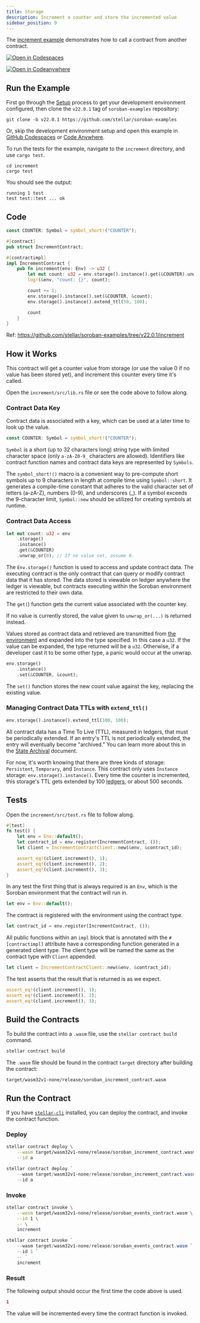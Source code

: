 ```yaml
---
title: Storage
description: Increment a counter and store the incremented value
sidebar_position: 9
---
```


<head>
  <title>Increment a counter and store the incremented value.</title>
  <meta charSet="utf-8" />
  <meta
    property="og:title"
    content="Increment a counter and store the incremented value."
  />
  <meta
    property="og:description"
    content="Use storage to retain the value of a counter in an incrementer smart contract"
  />
</head>


The [increment example] demonstrates how to call a contract from another contract.

[![Open in Codespaces](https://github.com/codespaces/badge.svg)][open-in-github-codespaces]

[![Open in Codeanywhere](https://codeanywhere.com/img/open-in-codeanywhere-btn.svg)][open-in-code-anywhere]

[open-in-github-codespaces]: https://github.com/codespaces/new?repo=stellar/soroban-examples&editor=web
[open-in-code-anywhere]: https://app.codeanywhere.com/#https://github.com/stellar/soroban-examples
[increment example]: https://github.com/stellar/soroban-examples/tree/v22.0.1/increment

## Run the Example

First go through the [Setup] process to get your development environment configured, then clone the `v22.0.1` tag of `soroban-examples` repository:

[setup]: ../getting-started/setup.mdx

```
git clone -b v22.0.1 https://github.com/stellar/soroban-examples
```

Or, skip the development environment setup and open this example in [GitHub Codespaces][open-in-github-codespaces] or [Code Anywhere][open-in-code-anywhere].

To run the tests for the example, navigate to the `increment` directory, and use `cargo test`.

```
cd increment
cargo test
```

You should see the output:

```
running 1 test
test test::test ... ok
```

## Code

```rust title="increment/src/lib.rs"
const COUNTER: Symbol = symbol_short!("COUNTER");

#[contract]
pub struct IncrementContract;

#[contractimpl]
impl IncrementContract {
    pub fn increment(env: Env) -> u32 {
        let mut count: u32 = env.storage().instance().get(&COUNTER).unwrap_or(0);
        log!(&env, "count: {}", count);

        count += 1;
        env.storage().instance().set(&COUNTER, &count);
        env.storage().instance().extend_ttl(50, 100);

        count
    }
}
```

Ref: https://github.com/stellar/soroban-examples/tree/v22.0.1/increment

## How it Works

This contract will get a counter value from storage (or use the value 0 if no value has been stored yet), and increment this counter every time it's called.

Open the `increment/src/lib.rs` file or see the code above to follow along.

### Contract Data Key

Contract data is associated with a key, which can be used at a later time to look up the value.

```rust
const COUNTER: Symbol = symbol_short!("COUNTER");
```

`Symbol` is a short (up to 32 characters long) string type with limited character space (only `a-zA-Z0-9_` characters are allowed). Identifiers like contract function names and contract data keys are represented by `Symbols`.

The `symbol_short!()` macro is a convenient way to pre-compute short symbols up to 9 characters in length at compile time using `Symbol::short`. It generates a compile-time constant that adheres to the valid character set of letters (a-zA-Z), numbers (0-9), and underscores (\_). If a symbol exceeds the 9-character limit, `Symbol::new` should be utilized for creating symbols at runtime.

### Contract Data Access

```rust
let mut count: u32 = env
    .storage()
    .instance()
    .get(&COUNTER)
    .unwrap_or(0); // If no value set, assume 0.
```

The `Env.storage()` function is used to access and update contract data. The executing contract is the only contract that can query or modify contract data that it has stored. The data stored is viewable on ledger anywhere the ledger is viewable, but contracts executing within the Soroban environment are restricted to their own data.

The `get(`) function gets the current value associated with the counter key.

If no value is currently stored, the value given to `unwrap_or(...)` is returned instead.

Values stored as contract data and retrieved are transmitted from [the environment] and expanded into the type specified. In this case a `u32`. If the value can be expanded, the type returned will be a `u32`. Otherwise, if a developer cast it to be some other type, a panic would occur at the unwrap.

[the environment]: https://developers.stellar.org/docs/learn/encyclopedia/contract-development/environment-concepts

```rust
env.storage()
    .instance()
    .set(&COUNTER, &count);
```

The `set()` function stores the new count value against the key, replacing the existing value.

### Managing Contract Data TTLs with `extend_ttl()`

```rust
env.storage().instance().extend_ttl(100, 100);
```

All contract data has a Time To Live (TTL), measured in ledgers, that must be periodically extended. If an entry's TTL is not periodically extended, the entry will eventually become "archived." You can learn more about this in the [State Archival](../../../learn/fundamentals/contract-development/storage/state-archival.mdx) document.

For now, it's worth knowing that there are three kinds of storage: `Persistent`, `Temporary`, and `Instance`. This contract only uses `Instance` storage: `env.storage().instance()`. Every time the counter is incremented, this storage's TTL gets extended by 100 [ledgers](../../../learn/fundamentals/stellar-data-structures/ledgers.mdx), or about 500 seconds.

## Tests

Open the `increment/src/test.rs` file to follow along.

```rust title="increment/src/test.rs"
#[test]
fn test() {
    let env = Env::default();
    let contract_id = env.register(IncrementContract, ());
    let client = IncrementContractClient::new(&env, &contract_id);

    assert_eq!(client.increment(), 1);
    assert_eq!(client.increment(), 2);
    assert_eq!(client.increment(), 3);
}
```

In any test the first thing that is always required is an `Env`, which is the Soroban environment that the contract will run in.

```rust
let env = Env::default();
```

The contract is registered with the environment using the contract type.

```rust
let contract_id = env.register(IncrementContract, ());
```

All public functions within an `impl` block that is annotated with the `#[contractimpl]` attribute have a corresponding function generated in a generated client type. The client type will be named the same as the contract type with `Client` appended.

```rust
let client = IncrementContractClient::new(&env, &contract_id);
```

The test asserts that the result that is returned is as we expect.

```rust
assert_eq!(client.increment(), 1);
assert_eq!(client.increment(), 2);
assert_eq!(client.increment(), 3);
```

## Build the Contracts

To build the contract into a `.wasm` file, use the `stellar contract build` command.

```sh
stellar contract build
```

The `.wasm` file should be found in the contract `target` directory after building the contract:

```
target/wasm32v1-none/release/soroban_increment_contract.wasm
```

## Run the Contract

If you have [`stellar-cli`] installed, you can deploy the contract, and invoke the contract function.

### Deploy

<Tabs groupId="platform" defaultValue={getPlatform()}>

<TabItem value="unix" label="macOS/Linux">

```sh
stellar contract deploy \
    --wasm target/wasm32v1-none/release/soroban_increment_contract.wasm \
    --id a
```

</TabItem>

<TabItem value="windows" label="Windows (PowerShell)">

```powershell
stellar contract deploy `
    --wasm target/wasm32v1-none/release/soroban_increment_contract.wasm `
    --id a
```

</TabItem>

</Tabs>

### Invoke

<Tabs groupId="platform" defaultValue={getPlatform()}>

<TabItem value="unix" label="macOS/Linux">

```sh
stellar contract invoke \
    --wasm target/wasm32v1-none/release/soroban_events_contract.wasm \
    --id 1 \
    -- \
    increment
```

</TabItem>

<TabItem value="windows" label="Windows (PowerShell)">

```powershell
stellar contract invoke `
    --wasm target/wasm32v1-none/release/soroban_events_contract.wasm `
    --id 1 `
    -- `
    increment
```

</TabItem>

</Tabs>

### Result

The following output should occur the first time the code above is used.

```json
1
```

The value will be incremented every time the contract function is invoked.

[`stellar-cli`]: ../getting-started/setup.mdx#install-the-stellar-cli
